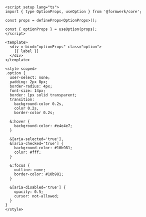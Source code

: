 ```vue
<script setup lang="ts">
import { type OptionProps, useOption } from '@formwerk/core';

const props = defineProps<OptionProps>();

const { optionProps } = useOption(props);
</script>

<template>
  <div v-bind="optionProps" class="option">
    {{ label }}
  </div>
</template>

<style scoped>
.option {
  user-select: none;
  padding: 2px 8px;
  border-radius: 4px;
  font-size: 14px;
  border: 1px solid transparent;
  transition:
    background-color 0.2s,
    color 0.2s,
    border-color 0.2s;

  &:hover {
    background-color: #e4e4e7;
  }

  &[aria-selected='true'],
  &[aria-checked='true'] {
    background-color: #10b981;
    color: #fff;
  }

  &:focus {
    outline: none;
    border-color: #10b981;
  }

  &[aria-disabled='true'] {
    opacity: 0.5;
    cursor: not-allowed;
  }
}
</style>
```
